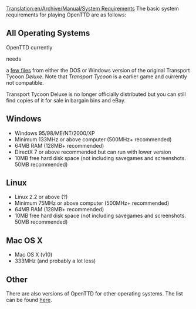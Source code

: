 [[Translation:en/Archive/Manual/System Requirements]]
The basic system requirements for playing OpenTTD are as follows:

==All Operating Systems==
OpenTTD currently <warning>needs</warning> a [[en/Archive/Manual/Installation FAQ|few files]] from either the DOS or Windows version of the original Transport Tycoon ''Deluxe''.  Note that ''Transport Tycoon'' is a earlier game and currently not compatible.

Transport Tycoon Deluxe is no longer officially distributed but you can still find copies of it for sale in bargain bins and eBay.

==Windows== 

*Windows 95/98/ME/NT/2000/XP
*Minimum 133MHz or above computer (500MHz+ recommended)
*64MB RAM (128MB+ recommended)
*DirectX 7 or above recommended but can run with lower version
*10MB free hard disk space (not including savegames and screenshots. 50MB recommended)

==Linux== 
*Linux 2.2 or above (?)
*Minimum 75MHz or above computer (500MHz+ recommended)
*64MB RAM (128MB+ recommended)
*10MB free hard disk space (not including savegames and screenshots. 50MB recommended)

==Mac OS X==
* Mac OS X (v10)
* 333MHz (and probably a lot less)


==Other==

There are also versions of OpenTTD for other operating systems.  The list can be found [[en/Archive/Compilation and Ports/Operating system|here]].